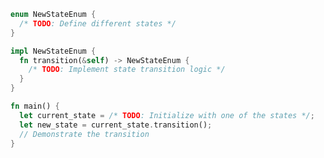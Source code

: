 ```rust
enum NewStateEnum {
  /* TODO: Define different states */
}

impl NewStateEnum {
  fn transition(&self) -> NewStateEnum {
    /* TODO: Implement state transition logic */
  }
}

fn main() {
  let current_state = /* TODO: Initialize with one of the states */;
  let new_state = current_state.transition();
  // Demonstrate the transition
}

```